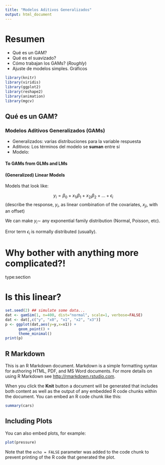 ```yaml
---
title: "Modelos Aditivos Generalizados"
output: html_document
---
```


# Resumen

- Qué es un GAM?
- Qué es el suavizado?
- Cómo trabajan los GAMs? (*Roughly*)
- Ajuste de modelos simples. Gráficos

```r
library(knitr)
library(viridis)
library(ggplot2)
library(reshape2)
library(animation)
library(mgcv)
```

## Qué es un GAM?

### Modelos Aditivos Generalizados (GAMs)

- Generalizados: varias distribuciones para la variable respuesta
- Aditivos: Los términos del modelo se **suman** entre sí
- Modelo: 

#### To GAMs from GLMs and LMs


#### (Generalized) Linear Models

Models that look like:

$$
y_i = \beta_0 + x_{1i}\beta_1 + x_{2i}\beta_2 + \ldots + \epsilon_i
$$
(describe the response, $y_i$, as linear combination of the covariates, $x_{ji}$, with an offset)

We can make $y_i\sim$ any exponential family distribution (Normal, Poisson, etc).

Error term $\epsilon_i$ is normally distributed (usually).


Why bother with anything more complicated?!
=============================
type:section

Is this linear?
=============================

```r
set.seed(2) ## simulate some data...
dat <- gamSim(1, n=400, dist="normal", scale=1, verbose=FALSE)
dat <- dat[,c("y", "x0", "x1", "x2", "x3")]
p <- ggplot(dat,aes(y=y,x=x1)) +
      geom_point() +
      theme_minimal()
print(p)
```



## R Markdown

This is an R Markdown document. Markdown is a simple formatting syntax for authoring HTML, PDF, and MS Word documents. For more details on using R Markdown see <http://rmarkdown.rstudio.com>.

When you click the **Knit** button a document will be generated that includes both content as well as the output of any embedded R code chunks within the document. You can embed an R code chunk like this:

```r
summary(cars)
```

## Including Plots

You can also embed plots, for example:

```r
plot(pressure)
```

Note that the `echo = FALSE` parameter was added to the code chunk to prevent printing of the R code that generated the plot.
